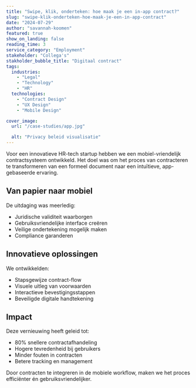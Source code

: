 ```yaml
---
title: "Swipe, klik, onderteken: hoe maak je een in-app contract?"
slug: "swipe-klik-onderteken-hoe-maak-je-een-in-app-contract"
date: "2024-07-29"
author: "savannah-koomen"
featured: true
show_on_landing: false
reading_time: 3
service_category: "Employment"
stakeholder: "Collega's"
stakholder_bubble_title: "Digitaal contract"
tags:
  industries:
    - "Legal"
    - "Technology"
    - "HR"
  technologies:
    - "Contract Design"
    - "UX Design"
    - "Mobile Design"

cover_image:
  url: "/case-studies/app.jpg"

  alt: "Privacy beleid visualisatie"
---
```



Voor een innovatieve HR-tech startup hebben we een mobiel-vriendelijk contractsysteem ontwikkeld. Het doel was om het proces van contracteren te transformeren van een formeel document naar een intuïtieve, app-gebaseerde ervaring.

<BeforeAfterSlider
  client:only="react"
  beforeImage="/case-studies/amsterdam.jpg"
  afterImage="/case-studies/app.jpg"
  alt="Contract transformation"
/>

<VideoPlayer
  client:only="react"
  src="/case-studies/area.mp4"
  poster="/case-studies/amsterdam.jpg"
  title="Video Title"
/>

## Van papier naar mobiel

De uitdaging was meerledig:

- Juridische validiteit waarborgen
- Gebruiksvriendelijke interface creëren
- Veilige ondertekening mogelijk maken
- Compliance garanderen

## Innovatieve oplossingen

We ontwikkelden:

- Stapsgewijze contract-flow
- Visuele uitleg van voorwaarden
- Interactieve bevestigingsstappen
- Beveiligde digitale handtekening

## Impact

Deze vernieuwing heeft geleid tot:

- 80% snellere contractafhandeling
- Hogere tevredenheid bij gebruikers
- Minder fouten in contracten
- Betere tracking en management

Door contracten te integreren in de mobiele workflow, maken we het proces efficiënter én gebruiksvriendelijker.
